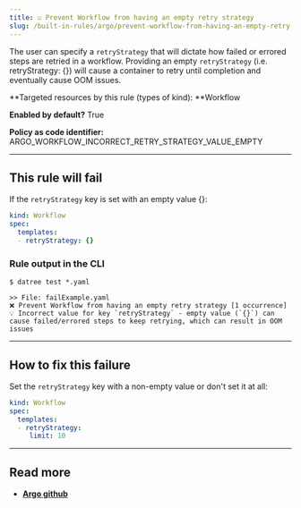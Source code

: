 ```yaml
---
title: ☑️ Prevent Workflow from having an empty retry strategy
slug: /built-in-rules/argo/prevent-workflow-from-having-an-empty-retry-strategy
---
```


The user can specify a `retryStrategy` that will dictate how failed or errored steps are retried in a workflow. Providing an empty `retryStrategy` (i.e. retryStrategy: {}) will cause a container to retry until completion and eventually cause OOM issues.

**Targeted resources by this rule (types of kind): **Workflow

**Enabled by default?** True

**Policy as code identifier:** ARGO_WORKFLOW_INCORRECT_RETRY_STRATEGY_VALUE_EMPTY

---

## This rule will fail

If the `retryStrategy` key is set with an empty value {}:

```yaml
kind: Workflow
spec:
  templates:
  - retryStrategy: {}
```

### Rule output in the CLI

```none
$ datree test *.yaml

>> File: failExample.yaml
❌ Prevent Workflow from having an empty retry strategy [1 occurrence]
💡 Incorrect value for key `retryStrategy` - empty value (`{}`) can cause failed/errored steps to keep retrying, which can result in OOM issues
```

---

## How to fix this failure

Set the `retryStrategy` key with a non-empty value or don't set it at all:

```yaml
kind: Workflow
spec:
  templates:
  - retryStrategy:
     limit: 10
```

---

## Read more

- [**Argo github**](https://github.com/argoproj/argo-workflows/blob/master/examples/README.md#retrying-failed-or-errored-steps)
